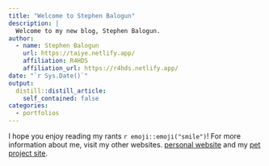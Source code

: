 ```yaml
---
title: "Welcome to Stephen Balogun"
description: |
  Welcome to my new blog, Stephen Balogun. 
author:
  - name: Stephen Balogun
    url: https://taiye.netlify.app/
    affiliation: R4HDS
    affiliation_url: https://r4hds.netlify.app/
date: "`r Sys.Date()`"
output:
  distill::distill_article:
    self_contained: false
categories:
  - portfolios
---
```


I hope you enjoy reading my rants `r emoji::emoji("smile")`! For more information about me, visit my other websites. [personal website](http://taiye.nelify.app/) and my [pet project site](https://r4hds.netlify.app/).
